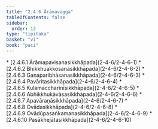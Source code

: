 ```yaml
---
title: "2.4.6 Ārāmavagga"
tableOfContents: false
sidebar:
  order: 13
type: "tipitaka"
basket: "vi"
book: "paci"
---
```



<DynamicBreadcrumb />



<TableOfContents book="paci" section="2.4.6">
* [2.4.6.1 Ārāmapavisanasikkhāpada](2-4-6/2-4-6-1)
* [2.4.6.2 Bhikkhuakkosanasikkhāpada](2-4-6/2-4-6-2)
* [2.4.6.3 Gaṇaparibhāsanasikkhāpada](2-4-6/2-4-6-3)
* [2.4.6.4 Pavāritasikkhāpada](2-4-6/2-4-6-4)
* [2.4.6.5 Kulamaccharinīsikkhāpada](2-4-6/2-4-6-5)
* [2.4.6.6 Abhikkhukāvāsasikkhāpada](2-4-6/2-4-6-6)
* [2.4.6.7 Apavāraṇāsikkhāpada](2-4-6/2-4-6-7)
* [2.4.6.8 Ovādasikkhāpada](2-4-6/2-4-6-8)
* [2.4.6.9 Ovādūpasaṅkamanasikkhāpada](2-4-6/2-4-6-9)
* [2.4.6.10 Pasākhejātasikkhāpada](2-4-6/2-4-6-10)
</TableOfContents>